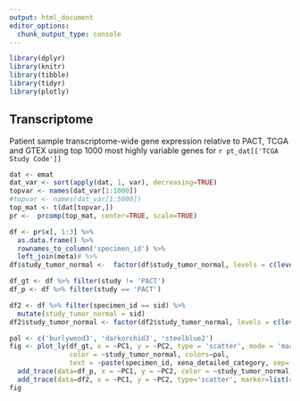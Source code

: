 ```yaml
---
output: html_document
editor_options: 
  chunk_output_type: console
---
```


```r
library(dplyr)
library(knitr)
library(tibble)
library(tidyr)
library(plotly)
```

## Transcriptome

Patient sample transcriptome-wide gene expression relative to PACT, TCGA and GTEX using top 1000 most highly variable genes for `r pt_dat[['TCGA Study Code']]`
```r
dat <- emat
dat_var <- sort(apply(dat, 1, var), decreasing=TRUE)
topvar <- names(dat_var[1:1000])
#topvar <- names(dat_var[1:5000])
top_mat <- t(dat[topvar,])
pr <-  prcomp(top_mat, center=TRUE, scale=TRUE)

```

```r
df <- pr$x[, 1:3] %>%
  as.data.frame() %>%
  rownames_to_column('specimen_id') %>%
  left_join(meta)# %>%
df$study_tumor_normal <-  factor(df$study_tumor_normal, levels = c(levels(df$study_tumor_normal), sid))

df_gt <- df %>% filter(study != 'PACT')
df_p <- df %>% filter(study == 'PACT')

df2 <- df %>% filter(specimen_id == sid) %>%
  mutate(study_tumor_normal = sid)
df2$study_tumor_normal <- factor(df2$study_tumor_normal, levels = c(levels(df$study_tumor_normal)))

pal <- c('burlywood3', 'darkorchid3', 'steelblue2')
fig <- plot_ly(df_gt, x = ~PC1, y = ~PC2, type = 'scatter', mode = 'markers',
               color = ~study_tumor_normal, colors=pal,
               text = ~paste(specimen_id, xena_detailed_category, sep='\n')) %>%
  add_trace(data=df_p, x = ~PC1, y = ~PC2, color = ~study_tumor_normal, type='scatter', mode='markers', marker=list(color='black')) %>% 
  add_trace(data=df2, x = ~PC1, y = ~PC2, type='scatter', marker=list(color='red'), size=3) 
fig
```
